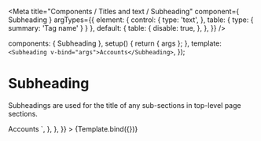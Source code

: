 
<Meta
  title="Components / Titles and text  / Subheading"
  component={ Subheading }
  argTypes={{
    element: {
      control: {
        type: 'text',
      },
      table: {
        type: {
          summary: 'Tag name'
        }
      }
    },
    default: {
      table: {
        disable: true,
      },
    },
  }}
/>

  components: { Subheading },
  setup() { return { args }; },
  template: `<Subheading v-bind="args">Accounts</Subheading>`,
});

# Subheading

Subheadings are used for the title of any sub-sections in top-level page sections.

<Canvas>
  <Story
    name="Subheading"
    height="30px"
    args={{
      element: 'h3',
    }}
    parameters={{
      docs: {
        source: {
          code: dedent`
            <Subheading>Accounts</Subheading>
          `,
        },
      },
    }}
  >
    {Template.bind({})}
  </Story>
</Canvas>

<ArgsTable story="Subheading" />
